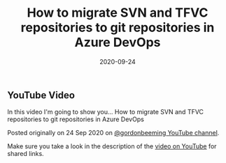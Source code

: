﻿---
title: 'How to migrate SVN and TFVC repositories to git repositories in Azure DevOps'
date: 2020-09-24
tags: ['Azure DevOps', 'Azure DevOps Migrations', 'YouTube Videos']
draft: false
summary: 'In this video I''m going to show you... How to migrate SVN and TFVC repositories to git repositories in Azure DevOps'
---


## YouTube Video

In this video I'm going to show you... How to migrate SVN and TFVC repositories to git repositories in Azure DevOps

Posted originally on 24 Sep 2020 on [@gordonbeeming YouTube channel](https://www.youtube.com/watch?v=pK-rieg3Hb0).

Make sure you take a look in the description of the [video on YouTube](https://www.youtube.com/watch?v=pK-rieg3Hb0) for shared links.

<YouTubeEmbed width="480" height="270" src="//www.youtube.com/embed/pK-rieg3Hb0" frameborder="0" allow="accelerometer; autoplay; clipboard-write; encrypted-media; gyroscope; picture-in-picture" allowfullscreen />

